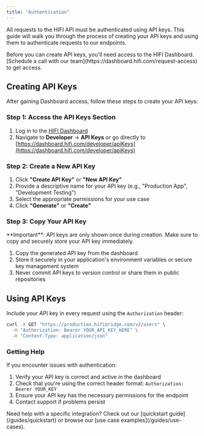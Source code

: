```yaml
---
title: "Authentication"
---
```


All requests to the HIFI API must be authenticated using API keys. This guide will walk you through the process of creating your API keys and using them to authenticate requests to our endpoints.

<Note>
  Before you can create API keys, you'll need access to the HIFI Dashboard.
  [Schedule a call with our team](https://dashboard.hifi.com/request-access) to
  get access.
</Note>

## Creating API Keys

After gaining Dashboard access, follow these steps to create your API keys:

### Step 1: Access the API Keys Section

1. Log in to the [HIFI Dashboard](https://dashboard.hifi.com)
2. Navigate to **Developer** → **API Keys** or go directly to [https://dashboard.hifi.com/developer/apiKeys](https://dashboard.hifi.com/developer/apiKeys)

### Step 2: Create a New API Key

1. Click **"Create API Key"** or **"New API Key"**
2. Provide a descriptive name for your API key (e.g., "Production App", "Development Testing")
3. Select the appropriate permissions for your use case
4. Click **"Generate"** or **"Create"**

### Step 3: Copy Your API Key

<Info>
  **Important**: API keys are only shown once during creation. Make sure to copy
  and securely store your API key immediately.
</Info>

1. Copy the generated API key from the dashboard
2. Store it securely in your application's environment variables or secure key management system
3. Never commit API keys to version control or share them in public repositories

## Using API Keys

Include your API key in every request using the `Authorization` header:

```bash
curl -X GET "https://production.hifibridge.com/v2/users" \
  -H "Authorization: Bearer YOUR_API_KEY_HERE" \
  -H "Content-Type: application/json"
```

### Getting Help

If you encounter issues with authentication:

1. Verify your API key is correct and active in the dashboard
2. Check that you're using the correct header format: `Authorization: Bearer YOUR_KEY`
3. Ensure your API key has the necessary permissions for the endpoint
4. Contact support if problems persist

<Info>
  Need help with a specific integration? Check out our [quickstart
  guide](/guides/quickstart) or browse our [use case
  examples](/guides/use-cases).
</Info>
